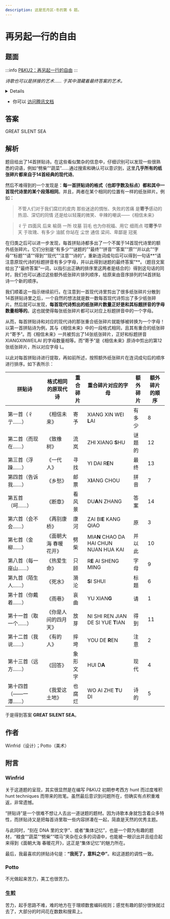 ```yaml
---
description: 这是觅月区·冬的第 6 题。
---
```


# 再另起一行的自由

## 题面

:::info
[P&KU2：再另起一行的自由](https://pnku2.pkupuzzle.art/#/game/miyue/winter_05)
:::

_诗歌也可以是拼接的艺术……_
_于其中潜藏着最终答案的艺术。_

<details>

    <summary>点此查看所有拼贴诗</summary>

    ![](./06-zai-ling-qi-yi-hang-de-zi-you.assets/image_1.webp)

    ![](./06-zai-ling-qi-yi-hang-de-zi-you.assets/image_2.webp)

    ![](./06-zai-ling-qi-yi-hang-de-zi-you.assets/image_3.webp)

    ![](./06-zai-ling-qi-yi-hang-de-zi-you.assets/image_4.webp)

    ![](./06-zai-ling-qi-yi-hang-de-zi-you.assets/image_5.webp)

    ![](./06-zai-ling-qi-yi-hang-de-zi-you.assets/image_6.webp)

    ![](./06-zai-ling-qi-yi-hang-de-zi-you.assets/image_7.webp)

    ![](./06-zai-ling-qi-yi-hang-de-zi-you.assets/image_8.webp)

    ![](./06-zai-ling-qi-yi-hang-de-zi-you.assets/image_9.webp)

    ![](./06-zai-ling-qi-yi-hang-de-zi-you.assets/image_10.webp)

    ![](./06-zai-ling-qi-yi-hang-de-zi-you.assets/image_11.webp)

    ![](./06-zai-ling-qi-yi-hang-de-zi-you.assets/image_12.webp)

    ![](./06-zai-ling-qi-yi-hang-de-zi-you.assets/image_13.webp)

    ![](./06-zai-ling-qi-yi-hang-de-zi-you.assets/image_14.webp)

</details>

- 你可以 [访问腾讯文档](https://docs.qq.com/doc/DZUdja0xxc1FZbkF5)

## 答案

GREAT SILENT SEA

## 解析

题目给出了14首拼贴诗。在这些看似繁杂的信息中，仔细识别可以发现一些很熟悉的词语，例如“劈柴”“蔬菜”……通过搜索和确认可以意识到，这里**几乎所有的纸张碎片都来自于14首经典的现代诗**。

然后不难得到的一个发现是：**每一首拼贴诗的格式（也即字数及标点）都和其中一首现代诗里的某个段落相同**。并且，两者在某个相同的位置有一样的纸张碎片。例如：

> 不管人们对于我们腐烂的皮肉 那些迷途的惆怅、失败的苦痛 是**寄予**感动的热泪、深切的同情 还是给以轻蔑的微笑、辛辣的嘲讽——《相信未来》

> 彳亍 四面风 后来 榆荫 一所 坟墓 羽毛 也为你祝福、用它 细雨点 喂**寄予**早天 于玫瑰、有多少 油腻 你站在 尘世 通信 梁间、卑鄙是 冠冕

在归类之后可以进一步发现，每首拼贴诗都多出了一个不属于14首现代诗里的额外纸张碎片。它们分别是“有多少”“谜题的”“最终”“拼音”“答案”“原”“并以此”“字母”“标题”“请”“得到”“现代”“注意”“诗的”，重新连词成句后可以得到一句话**“请注意原现代诗的标题拼音有多少字母，并以此得到谜题的最终答案”**。（题目文案给出了“最终答案”一词，以指引出正确的排序里这两者是结合的）得到这句话的同时，我们也可以通过这些额外纸张碎片排列顺序，给原来由音序排列的14首拼贴诗一个新的顺序。

我们顺着这一指示继续前行。在注意到一首现代诗里剪出了很多纸张碎片分散到14首拼贴诗里之后，一个自然的想法就是数一数每首现代诗剪出了多少纸张碎片。然后就可以发现，**每首现代诗剪出的纸张碎片数量正好是和其标题拼音的字母数量相等的**。这也就使得每张纸张碎片都可以对应上标题拼音中的一个字母。

从而，每首拼贴诗和对应的现代诗的那张重合纸张碎片就能够被转换为一个字母！以第一首拼贴诗为例，其与《相信未来》中的一段格式相同，且其有重合的纸张碎片“寄予”。而《相信未来》一共被剪出了14张纸张碎片，正好和标题拼音 XIANGXINWEILAI 的字母数量相等。而“寄予”是《相信未来》原诗中剪出的第12张纸张碎片，所以对应字母 L。

以此对每首拼贴诗进行提取，再如前所述，按照额外纸张碎片在连词成句后的顺序进行排序。如下表所示：

| 拼贴诗               | 格式相同的原现代诗    | 重合碎片 | 重合碎片对应的字母                     | 额外碎片 | 额外碎片的顺序 |
| -------------------- | --------------------- | -------- | -------------------------------------- | -------- | -------------- |
| 第一首（彳亍……）     | 《相信未来》          | 寄予     | XIANG XIN WEI **L**AI                  | 有多少   | 8              |
| 第二首（而现在……）   | 《致橡树》            | 流岚     | ZHI XIANG **S**HU                      | 谜题的   | 12             |
| 第三首（浮躁……）     | 《一代人》            | 寻找     | YI DAI R**E**N                         | 最终     | 13             |
| 第四首（告诉我……）   | 《乡愁》              | 邮票     | X**I**ANG CHOU                         | 拼音     | 7              |
| 第五首（呵……）       | 《断章》              | 看风景   | DU**A**N ZHANG                         | 答案     | 14             |
| 第六首（会不会……）   | 《再别康桥》          | 康河     | ZAI BI**E** KANG QIAO                  | 原       | 3              |
| 第七首（金柳……）     | 《面朝大海 春暖花开》 | 劈柴     | MIA**N** CHAO DA HAI CHUN NUAN HUA KAI | 并以此   | 10             |
| 第八首（每一座山……） | 《热爱生命》          | 只顾     | R**E** AI SHENG MING                   | 字母     | 9              |
| 第九首（陌生人……）   | 《死水》              | 漪沦     | **S**I SHUI                            | 标题     | 6              |
| 第十首（你戴着……）   | 《雨巷》              | 哀曲     | YU XIAN**G**                           | 请       | 1              |
| 第十一首（取一个……） | 《你是人间的四月天》  | 放芽     | NI SHI REN JIAN DE SI YUE **T**IAN     | 得到     | 11             |
| 第十二首（我说……）   | 《有的人》            | 摔垮     | YOU DE **R**EN                         | 注意     | 2              |
| 第十三首（远方……）   | 《回答》              | 象形文字 | HUI D**A**                             | 现代     | 4              |
| 第十四首（——一潭……） | 《我爱这土地》        | 也腐烂   | WO AI ZHE **T**U DI                    | 诗的     | 5              |

于是得到答案 **GREAT SILENT SEA**。

## 作者

Winfrid（设计）；Potto（美术）

## 附言

### Winfrid

关于这道题的呈现，其实很显然是在编写 P&KU2 初期参考西方 hunt 而过度堆积 hunt techniques 而带来的败笔。虽然最后意识到问题所在，但确实有点积重难返，非常遗憾。

“拼贴诗”是一个很难不想让人去出一道谜题的题材。因为诗歌本身就包含着众多特性，而拼贴诗又是把每首诗里取一些内容拼凑在一起，简直是天然的优秀主题。

与此同时，“刻在 DNA 里的文字”、或者“集体记忆”，也是一个颇为有趣的题材，“粮食”“蔬菜”“劈柴”“喂马”夹杂在众多的词语中，也能被一眼识出并且组合起来得到《面朝大海 春暖花开》，这正是“集体记忆”的魅力所在。

最后，我最喜欢的拼贴诗句是：**“我死了，意料之中”**。和这道题的调性一致。

### Potto

不光做起来苦力，美工也很苦力。

### 生煎

苦力，起手思路不难，难的地方在于理顺数套编码规则；感觉有趣的部分很快就过去了，大部分的时间花在数数和搜索上。
